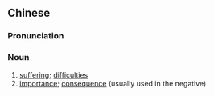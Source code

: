==Chinese==
{{zh-forms|s=痛痒}}

===Pronunciation===
{{zh-pron
|m=tòngyǎng
|c=tung3 joeng5
|mn=qz,xm:thòng-ióng/zz:thòng-iáng
|cat=n
}}

===Noun===
{{zh-noun}}

# [[suffering]]; [[difficulty|difficulties]]
# [[importance]]; [[consequence]] (usually used in the negative)